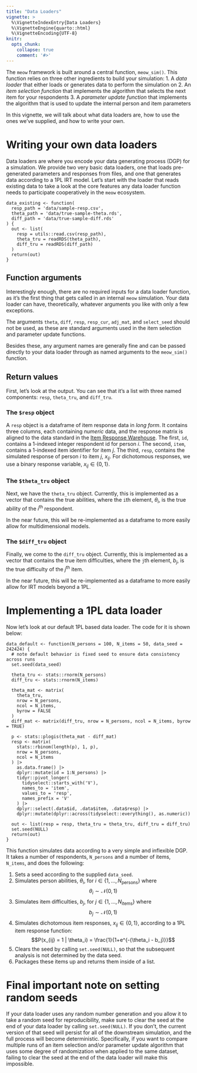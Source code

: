 ```yaml
---
title: "Data Loaders"
vignette: >
  %\VignetteIndexEntry{Data Loaders}
  %\VignetteEngine{quarto::html}
  %\VignetteEncoding{UTF-8}
knitr:
  opts_chunk:
    collapse: true
    comment: '#>'
---
```


The `meow` framework is built around a central function, `meow_sim()`. This function relies on three other ingredients to build your simulation:
1. A _data loader_ that either loads or generates data to perform the simulation on
2. An _item selection function_ that implements the algorithm that selects the next item for your respondents
3. A _parameter update function_ that implements the algorithm that is used to update the internal person and item parameters

In this vignette, we will talk about what data loaders are, how to use the ones we've supplied, and how to write your own.

# Writing your own data loaders

Data loaders are where you encode your data generating process (DGP) for a simulation. We provide two very basic data loaders, one that loads pre-generated parameters and responses from files, and one that generates data according to a 1PL IRT model. Let's start with the loader that reads existing data to take a look at the core features any data loader function needs to participate cooperatively in the `meow` ecosystem.

```
data_existing <- function(
  resp_path = 'data/sample-resp.csv',
  theta_path = 'data/true-sample-theta.rds',
  diff_path = 'data/true-sample-diff.rds'
) {
  out <- list(
    resp = utils::read.csv(resp_path),
    theta_tru = readRDS(theta_path),
    diff_tru = readRDS(diff_path)
  )
  return(out)
}
```

## Function arguments

Interestingly enough, there are no required inputs for a data loader function, as it's the first thing that gets called in an internal `meow` simulation. Your data loader can have, theoretically, whatever arguments you like with only a few exceptions.

The arguments `theta`, `diff`, `resp`, `resp_cur`, `adj_mat`, and `select_seed` should not be used, as these are standard arguments used in the item selection and parameter update functions.

Besides these, any argument names are generally fine and can be passed directly to your data loader through as named arguments to the `meow_sim()` function.


## Return values

First, let's look at the output. You can see that it's a list with three named components: `resp`, `theta_tru`, and `diff_tru`.

### The `$resp` object

A `resp` object is a dataframe of item response data in _long form_. It contains three columns, each containing _numeric_ data, and the response matrix is aligned to the data standard in the [Item Response Warehouse](https://itemresponsewarehouse.org/). The first, `id`, contains a 1-indexed integer respondent id for person $i$. The second, `item`, contains a 1-indexed item identifier for item $j$. The third, `resp`, contains the simulated response of person $i$ to item $j$, $x_{ij}$. For dichotomous responses, we use a binary response variable, $x_{ij} \in \{0,1\}$.

### The `$theta_tru` object

Next, we have the `theta_tru` object. Currently, this is implemented as a vector that contains the true abilities, where the `i`th element, $\theta_i$, is the true ability of the $i^\text{th}$ respondent. 

In the near future, this will be re-implemented as a dataframe to more easily allow for multidimensional models.

### The `$diff_tru` object

Finally, we come to the `diff_tru` object. Currently, this is implemented as a vector that contains the true item difficulties, where the `j`th element, $b_j$, is the true difficulty of the $j^\text{th}$ item. 

In the near future, this will be re-implemented as a dataframe to more easily allow for IRT models beyond a 1PL.

# Implementing a 1PL data loader

Now let's look at our default 1PL based data loader. The code for it is shown below:

```
data_default <- function(N_persons = 100, N_items = 50, data_seed = 242424) {
  # note default behavior is fixed seed to ensure data consistency across runs
  set.seed(data_seed)

  theta_tru <- stats::rnorm(N_persons)
  diff_tru <- stats::rnorm(N_items)

  theta_mat <- matrix(
    theta_tru,
    nrow = N_persons,
    ncol = N_items,
    byrow = FALSE
  )
  diff_mat <- matrix(diff_tru, nrow = N_persons, ncol = N_items, byrow = TRUE)

  p <- stats::plogis(theta_mat - diff_mat)
  resp <- matrix(
    stats::rbinom(length(p), 1, p),
    nrow = N_persons,
    ncol = N_items
  ) |>
    as.data.frame() |>
    dplyr::mutate(id = 1:N_persons) |>
    tidyr::pivot_longer(
      tidyselect::starts_with('V'),
      names_to = 'item',
      values_to = 'resp',
      names_prefix = 'V'
    ) |>
    dplyr::select(.data$id, .data$item, .data$resp) |>
    dplyr::mutate(dplyr::across(tidyselect::everything(), as.numeric))

  out <- list(resp = resp, theta_tru = theta_tru, diff_tru = diff_tru)
  set.seed(NULL)
  return(out)
}
```

This function simulates data according to a very simple and inflexible DGP. It takes a number of respondents, `N_persons` and a number of items, `N_items`, and does the following:

1. Sets a seed according to the supplied `data_seed`.
2. Simulates person abilities, $\theta_i$, for $i \in \{1, ..., N_\text{persons}\}$ where 
$$\theta_i \sim \mathcal{N}(0,1)$$
2. Simulates item difficulties, $b_j$, for $j \in \{1, ..., N_\text{items}\}$ where 
$$b_j \sim \mathcal{N}(0,1)$$
3. Simulates dichotomous item responses, $x_{ij} \in \{0,1\}$, according to a 1PL item response function:
$$P(x_{ij} = 1 | \theta_i) = \frac{1}{1+e^{-(\theta_i - b_j)}}$$
4. Clears the seed by calling `set.seed(NULL)`, so that the subsequent analysis is not determined by the data seed. 
5. Packages these items up and returns them inside of a list.

# Final important note on setting random seeds

If your data loader uses any random number generation and you allow it to take a random seed for reproducibility, make sure to clear the seed at the end of your data loader by calling `set.seed(NULL)`. If you don't, the current version of that seed will persist for all of the downstream simulation, and the full process will become deterministic. Specifically, if you want to compare multiple runs of an item selection and/or parameter update algorithm that uses some degree of randomization when applied to the same dataset, failing to clear the seed at the end of the data loader will make this impossible.